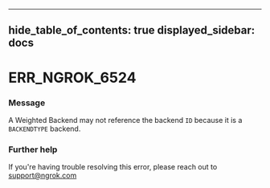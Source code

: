 

---
hide_table_of_contents: true
displayed_sidebar: docs
---


# ERR_NGROK_6524

### Message
A Weighted Backend may not reference the backend `ID` because it is a `BACKENDTYPE` backend.

<ErrorDetails error="err_ngrok_6524" />



### Further help
If you're having trouble resolving this error, please reach out to [support@ngrok.com](mailto:support@ngrok.com?subject=Help%20with%20ERR_NGROK_6524)

